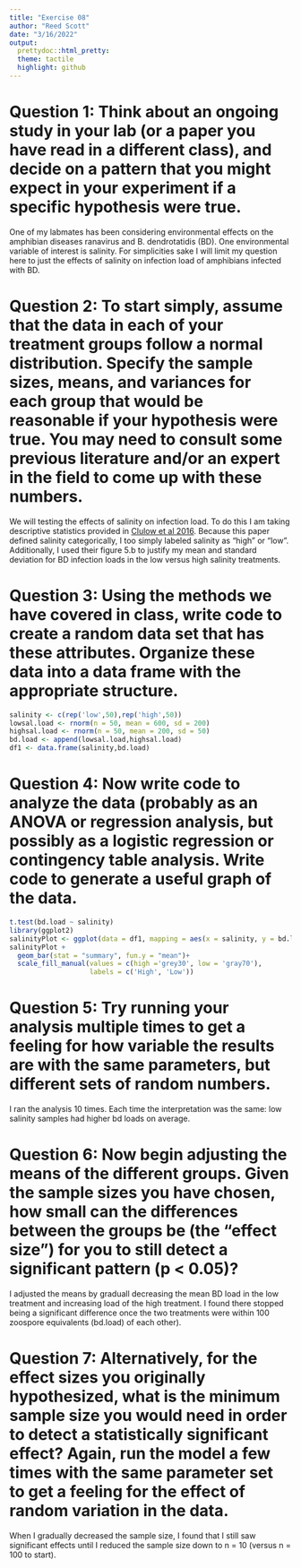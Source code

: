```yaml
---
title: "Exercise 08"
author: "Reed Scott"
date: "3/16/2022"
output:
  prettydoc::html_pretty:
  theme: tactile
  highlight: github
---
```


# Question 1: Think about an ongoing study in your lab (or a paper you have read in a different class), and decide on a pattern that you might expect in your experiment if a specific hypothesis were true.

One of my labmates has been considering environmental effects on the amphibian diseases ranavirus and B. dendrotatidis (BD). One environmental variable of interest is salinity. For simplicities sake I will limit my question here to just the effects of salinity on infection load of amphibians infected with BD.

# Question 2: To start simply, assume that the data in each of your treatment groups follow a normal distribution. Specify the sample sizes, means, and variances for each group that would be reasonable if your hypothesis were true. You may need to consult some previous literature and/or an expert in the field to come up with these numbers.

We will testing the effects of salinity on infection load. To do this I am taking descriptive statistics provided in [Clulow et al 2016](Clulow2016.pdf). Because this paper defined salinity categorically, I too simply labeled salinity as "high" or "low". Additionally, I used their figure 5.b to justify my mean and standard deviation for BD infection loads in the low versus high salinity treatments.

# Question 3: Using the methods we have covered in class, write code to create a random data set that has these attributes. Organize these data into a data frame with the appropriate structure.

```r
salinity <- c(rep('low',50),rep('high',50))
lowsal.load <- rnorm(n = 50, mean = 600, sd = 200)
highsal.load <- rnorm(n = 50, mean = 200, sd = 50)
bd.load <- append(lowsal.load,highsal.load)
df1 <- data.frame(salinity,bd.load)
```

# Question 4: Now write code to analyze the data (probably as an ANOVA or regression analysis, but possibly as a logistic regression or contingency table analysis. Write code to generate a useful graph of the data.

```r
t.test(bd.load ~ salinity)
library(ggplot2)
salinityPlot <- ggplot(data = df1, mapping = aes(x = salinity, y = bd.load, fill = salinity))
salinityPlot +
  geom_bar(stat = "summary", fun.y = "mean")+
  scale_fill_manual(values = c(high ='grey30', low = 'gray70'),
                    labels = c('High', 'Low'))
```

# Question 5: Try running your analysis multiple times to get a feeling for how variable the results are with the same parameters, but different sets of random numbers.

I ran the analysis 10 times. Each time the interpretation was the same: low salinity samples had higher bd loads on average.

# Question 6: Now begin adjusting the means of the different groups. Given the sample sizes you have chosen, how small can the differences between the groups be (the “effect size”) for you to still detect a significant pattern (p < 0.05)?

I adjusted the means by graduall decreasing the mean BD load in the low treatment and increasing load of the high treatment. I found there stopped being a significant difference once the two treatments were within 100 zoospore equivalents (bd.load) of each other).

# Question 7: Alternatively, for the effect sizes you originally hypothesized, what is the minimum sample size you would need in order to detect a statistically significant effect? Again, run the model a few times with the same parameter set to get a feeling for the effect of random variation in the data.

When I gradually decreased the sample size, I found that I still saw significant effects until I reduced the sample size down to n = 10 (versus n = 100 to start).
